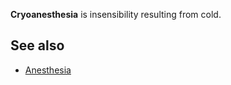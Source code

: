 '''Cryoanesthesia''' is insensibility resulting from cold.

==See also==
*[[Anesthesia]]

{{Uncategorized|November 2006}}


{{disease-stub}}
